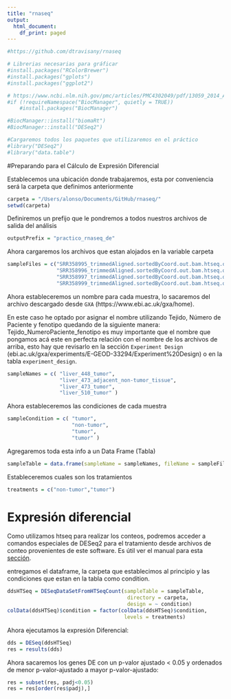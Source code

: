 ```yaml
---
title: "rnaseq"
output:
  html_document:
    df_print: paged
---
```


```r
#https://github.com/dtravisany/rnaseq
```

```r
# Librerias necesarias para gráficar
#install.packages("RColorBrewer")
#install.packages("gplots")
#install.packages("ggplot2")
```
```r
# https://www.ncbi.nlm.nih.gov/pmc/articles/PMC4302049/pdf/13059_2014_Article_550.pdf
#if (!requireNamespace("BiocManager", quietly = TRUE))
	#install.packages("BiocManager")

#BiocManager::install("biomaRt")
#BiocManager::install("DESeq2")
```
```r
#Cargaremos todos los paquetes que utilizaremos en el práctico
#library("DESeq2")
#library("data.table")
```
#Preparando para el Cálculo de Expresión Diferencial

Establecemos una ubicación donde trabajaremos, esta por conveniencia será la carpeta que definimos anteriormente
```r
carpeta = "/Users/alonso/Documents/GitHub/rnaseq/"
setwd(carpeta)
```

Definiremos un prefijo que le pondremos a todos nuestros archivos de salida del análisis
```r
outputPrefix = "practico_rnaseq_de"
```

Ahora cargaremos los archivos que estan alojados en la variable carpeta
```r
sampleFiles = c("SRR358995_trimmedAligned.sortedByCoord.out.bam.htseq.out", 
                "SRR358996_trimmedAligned.sortedByCoord.out.bam.htseq.out",
                "SRR358997_trimmedAligned.sortedByCoord.out.bam.htseq.out",
                "SRR358999_trimmedAligned.sortedByCoord.out.bam.htseq.out")
```

Ahora estableceremos un nombre para cada muestra, lo sacaremos del archivo
descargado desde `GXA` (https://www.ebi.ac.uk/gxa/home).

En este caso he optado por asignar el nombre utilizando Tejido, Número de Paciente y fenotipo quedando de la siguiente manera: Tejido_NumeroPaciente_fenotipo es muy importante que el nombre que pongamos acá este en perfecta relación con el nombre de los archivos de arriba, esto hay que revisarlo en la sección `Experiment Design` (ebi.ac.uk/gxa/experiments/E-GEOD-33294/Experiment%20Design) o en la tabla `experiment_design`.

```r
sampleNames = c( "liver_448_tumor", 
                 "liver_473_adjacent_non-tumor_tissue",
                 "liver_473_tumor",
                 "liver_510_tumor" )
```

Ahora estableceremos las condiciones de cada muestra
```r
sampleCondition = c( "tumor",
                     "non-tumor",
                     "tumor",
                     "tumor" )
```

Agregaremos toda esta info a un Data Frame (Tabla)
```r
sampleTable = data.frame(sampleName = sampleNames, fileName = sampleFiles, condition = sampleCondition)
```

Estableceremos cuales son los tratamientos
```r
treatments = c("non-tumor","tumor")
```

# Expresión diferencial

Como utilizamos htseq para realizar los conteos, podremos acceder a comandos especiales de DESeq2 para el tratamiento desde archivos de conteo provenientes de este software. Es útil ver el manual para esta [sección](http://bioconductor.org/packages/release/bioc/vignettes/DESeq2/inst/doc/DESeq2.html#htseq-count-input).

entregamos el dataframe, la carpeta que establecimos al principio y las condiciones que estan en la tabla como condition.

```r
ddsHTSeq = DESeqDataSetFromHTSeqCount(sampleTable = sampleTable,
                                       directory = carpeta,
                                       design = ~ condition)
colData(ddsHTSeq)$condition = factor(colData(ddsHTSeq)$condition,
                                      levels = treatments)
```

Ahora ejecutamos la expresión Diferencial:

```r
dds = DESeq(ddsHTSeq)
res = results(dds)
```

Ahora sacaremos los genes DE con un p-valor ajustado < 0.05 y ordenados de menor p-valor-ajustado a mayor p-valor-ajustado:

```r
res = subset(res, padj<0.05)
res = res[order(res$padj),]
```


